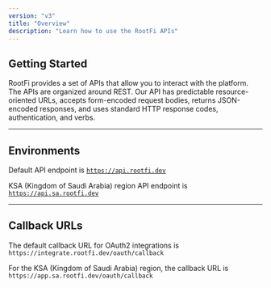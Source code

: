 ```yaml
---
version: "v3"
title: "Overview"
description: "Learn how to use the RootFi APIs"
---
```


## Getting Started

RootFi provides a set of APIs that allow you to interact with the platform. The APIs are organized around REST. Our API has predictable resource-oriented URLs, accepts form-encoded request bodies, returns JSON-encoded responses, and uses standard HTTP response codes, authentication, and verbs.

---

## Environments

Default API endpoint is [`https://api.rootfi.dev`](https://api.rootfi.dev)

KSA (Kingdom of Saudi Arabia) region API endpoint is [`https://api.sa.rootfi.dev`](https://api.sa.rootfi.dev)

---

## Callback URLs

The default callback URL for OAuth2 integrations is `https://integrate.rootfi.dev/oauth/callback`

For the KSA (Kingdom of Saudi Arabia) region, the callback URL is `https://app.sa.rootfi.dev/oauth/callback`
